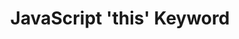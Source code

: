 ---
id: "web_hard_mc_013"
questionType: "MULTIPLE_CHOICE"
title: "JavaScript 'this' Keyword"
description: "In a regular function, what does 'this' refer to by default?"
difficulty: "HARD"
category: "Web Development"
options:
  - "The function itself"
  - "The global object"
  - "The parent object"
  - "Undefined"
correctAnswer: 1
---